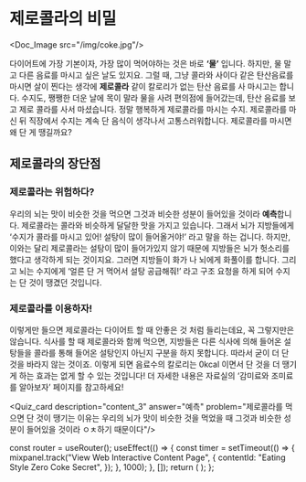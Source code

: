 # 제로콜라의 비밀


<Doc_Image src="/img/coke.jpg"/>

다이어트에 가장 기본이자, 가장 많이 먹어야하는 것은 바로 **‘물’** 입니다. 하지만, 물 말고 다른 음료를 마시고 싶은 날도 있지요. 그럴 때, 그냥 콜라와 사이다 같은 탄산음료를 마시면 살이 찐다는 생각에 **제로콜라** 같이 칼로리가 없는 탄산 음료를 사 마시고는 합니다. 수지도, 쨍쨍한 더운 날에 목이 말라 물을 사려 편의점에 들어갔는데, 탄산 음료를 보고 제로 콜라를 사서 마셨습니다. 정말 행복하게 제로콜라를 마시는 수지. 제로콜라를 마신 뒤 직장에서 수지는 계속 단 음식이 생각나서 고통스러워합니다. 제로콜라를 마시면 왜 단 게 땡길까요?

## 제로콜라의 장단점

### 제로콜라는 위험하다?

우리의 뇌는 맛이 비슷한 것을 먹으면 그것과 비슷한 성분이 들어있을 것이라 **예측**합니다. 제로콜라는 콜라와 비슷하게 달달한 맛을 가지고 있습니다. 그래서 뇌가 지방들에게 ‘수지가 콜라를 마시고 있어! 설탕이 많이 들어올거야!’ 라고 말을 하는 겁니다. 하지만, 이와는 달리 제로콜라는 설탕이 많이 들어가있지 않기 때문에 지방들은 뇌가 헛소리를 했다고 생각하게 되는 것이지요. 그러면 지방들이 화가 나 뇌에게 화풀이를 합니다. 그리고 뇌는 수지에게 ‘얼른 단 거 먹어서 설탕 공급해줘!’ 라고 구조 요청을 하게 되어 수지는 단 것이 땡겼던 것입니다.

### 제로콜라를 이용하자!

이렇게만 들으면 제로콜라는 다이어트 할 때 안좋은 것 처럼 들리는데요, 꼭 그렇지만은 않습니다. 식사를 할 때 제로콜라와 함께 먹으면, 지방들은 다른 식사에 의해 들어온 설탕들을 콜라를 통해 들어온 설탕인지 아닌지 구분을 하지 못합니다. 따라서 굳이 더 단 것을 바라지 않는 것이죠. 이렇게 되면 음료수의 칼로리는 0kcal 이면서 단 것을 더 땡기게 하는 효과는 없게 할 수 있는 것입니다! 더 자세한 내용은 자료실의 ‘감미료와 조미료를 알아보자’ 페이지를 참고하세요!


<Quiz_card description="content_3" answer="예측" problem="제로콜라를 먹으면 단 것이 땡기는 이유는 우리의 뇌가 맛이 비슷한 것을 먹었을 때 그것과 비슷한 성분이 들어있을 것이라 ㅇㅊ하기 때문이다"/>



  const router = useRouter();
  useEffect(() => {
    const timer = setTimeout(() => {
      mixpanel.track("View Web Interactive Content Page", {
        contentId: "Eating Style Zero Coke Secret",
      });
    }, 1000);
  }, []);
  return (
    <PageKey
      route={router.pathname}
      EventName="Eating Style Zero Coke Secret"
    />
  );
};

<Final />
